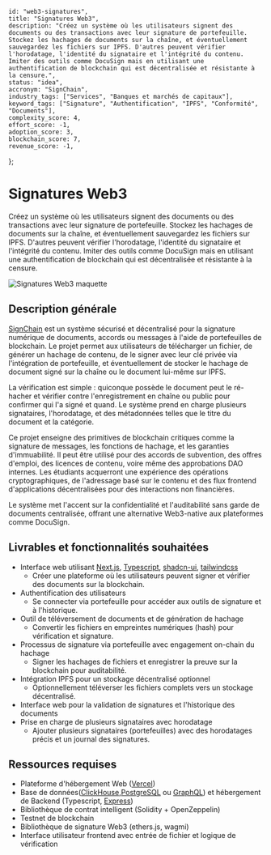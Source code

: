     id: "web3-signatures",
    title: "Signatures Web3",
    description: "Créez un système où les utilisateurs signent des documents ou des transactions avec leur signature de portefeuille. Stockez les hachages de documents sur la chaîne, et éventuellement sauvegardez les fichiers sur IPFS. D'autres peuvent vérifier l'horodatage, l'identité du signataire et l'intégrité du contenu. Imiter des outils comme DocuSign mais en utilisant une authentification de blockchain qui est décentralisée et résistante à la censure.",
    status: "idea",
    accronym: "SignChain",
    industry_tags: ["Services", "Banques et marchés de capitaux"],
    keyword_tags: ["Signature", "Authentification", "IPFS", "Conformité", "Documents"],
    complexity_score: 4,
    effort_score: -1,
    adoption_score: 3,
    blockchain_score: 7,
    revenue_score: -1,
};

# Signatures Web3

Créez un système où les utilisateurs signent des documents ou des transactions avec leur signature de portefeuille. Stockez les hachages de documents sur la chaîne, et éventuellement sauvegardez les fichiers sur IPFS. D'autres peuvent vérifier l'horodatage, l'identité du signataire et l'intégrité du contenu. Imiter des outils comme DocuSign mais en utilisant une authentification de blockchain qui est décentralisée et résistante à la censure.

![Signatures Web3 maquette](/images/project/web3-signatures.jpg)

## Description générale

[SignChain](https://signchain.monark.io) est un système sécurisé et décentralisé pour la signature numérique de documents, accords ou messages à l'aide de portefeuilles de blockchain. Le projet permet aux utilisateurs de télécharger un fichier, de générer un hachage de contenu, de le signer avec leur clé privée via l'intégration de portefeuille, et éventuellement de stocker le hachage de document signé sur la chaîne ou le document lui-même sur IPFS.

La vérification est simple : quiconque possède le document peut le ré-hacher et vérifier contre l'enregistrement en chaîne ou public pour confirmer qui l'a signé et quand. Le système prend en charge plusieurs signataires, l'horodatage, et des métadonnées telles que le titre du document et la catégorie.

Ce projet enseigne des primitives de blockchain critiques comme la signature de messages, les fonctions de hachage, et les garanties d'immuabilité. Il peut être utilisé pour des accords de subvention, des offres d'emploi, des licences de contenu, voire même des approbations DAO internes. Les étudiants acquerront une expérience des opérations cryptographiques, de l'adressage basé sur le contenu et des flux frontend d'applications décentralisées pour des interactions non financières.

Le système met l'accent sur la confidentialité et l'auditabilité sans garde de documents centralisée, offrant une alternative Web3-native aux plateformes comme DocuSign.

## Livrables et fonctionnalités souhaitées

- Interface web utilisant [Next.js](https://nextjs.org/), [Typescript](https://www.typescriptlang.org/), [shadcn-ui](https://ui.shadcn.com/), [tailwindcss](https://tailwindcss.com/)  
   - Créer une plateforme où les utilisateurs peuvent signer et vérifier des documents sur la blockchain.
- Authentification des utilisateurs  
   - Se connecter via portefeuille pour accéder aux outils de signature et à l'historique.
- Outil de téléversement de documents et de génération de hachage  
   - Convertir les fichiers en empreintes numériques (hash) pour vérification et signature.
- Processus de signature via portefeuille avec engagement on-chain du hachage  
   - Signer les hachages de fichiers et enregistrer la preuve sur la blockchain pour auditabilité.
- Intégration IPFS pour un stockage décentralisé optionnel  
   - Optionnellement téléverser les fichiers complets vers un stockage décentralisé.
- Interface web pour la validation de signatures et l'historique des documents  
- Prise en charge de plusieurs signataires avec horodatage  
   - Ajouter plusieurs signataires (portefeuilles) avec des horodatages précis et un journal des signatures.

## Ressources requises

- Plateforme d'hébergement Web ([Vercel](https://www.vercel.com/))
- Base de données([ClickHouse](https://clickhouse.com/),[PostgreSQL](https://www.postgresql.org/) ou [GraphQL](https://graphql.org/)) et hébergement de Backend (Typescript, [Express](https://expressjs.com/))
- Bibliothèque de contrat intelligent (Solidity + OpenZeppelin)
- Testnet de blockchain
- Bibliothèque de signature Web3 (ethers.js, wagmi)
- Interface utilisateur frontend avec entrée de fichier et logique de vérification

